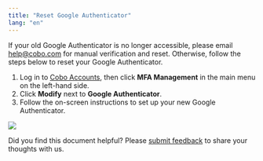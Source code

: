 ```yaml
---
title: "Reset Google Authenticator"
lang: "en"
---
```


<Note>If your old Google Authenticator is no longer accessible, please email [help@cobo.com](mailto:help@cobo.com) for manual verification and reset. Otherwise, follow the steps below to reset your Google Authenticator.</Note>

1. Log in to [Cobo Accounts](https://accounts.cobo.com/), then click **MFA Management** in the main menu on the left-hand side.
2. Click **Modify** next to **Google Authenticator**.
3. Follow the on-screen instructions to set up your new Google Authenticator.

<img src="/en/images/cobo-accounts/_xhiQMOa7LNMh0f9QR3LCIVTSncU4VZIUcCZj5aCUP7mxmw2RaMN9mmwDwdp8mTyzWH063WyZPEcGKJEX_1sAUxBz6aMm5CVGUigupUkl3QYa0ci30dQ_C3RGL0KdVFpg7cobueWhNoxsdGdC-s23Mw.png" className="screenshot_full_screen"/>

<Tip>Did you find this document helpful? Please [submit feedback](https://forms.zohopublic.com/cobo/form/DocumentFeedbackForm/formperma/QvLOhxJv1_JMsJ-1dleZ8Itb_7rzN-LtgvsDdxosoVI?referrername=manuals) to share your thoughts with us.</Tip>